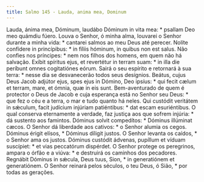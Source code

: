 ```yaml
---
title: Salmo 145 - Lauda, anima mea, Dominum
---
```


<div class="grid grid-cols-2 gap-5">
  <span class="col-6 dropcaps text-justify">
    Lauda, ánima mea, Dóminum, laudábo Dóminum in vita mea: * psallam Deo meo
    quámdiu fúero.
  </span>
  <span class="col-6 dropcaps text-justify">
    Louva o Senhor, ó minha alma, louvarei o Senhor durante a minha vida: *
    cantarei salmos ao meu Deus até perecer.
  </span>
  <span class="col-6 text-justify">
    Nolíte confídere in princípibus: * in fíliis hóminum, in quibus non est
    salus.
  </span>
  <span class="col-6 text-justify">
    Não confies nos príncipes: * nem nos filhos dos homens, em quem não há
    salvação.
  </span>
  <span class="col-6 text-justify">
    Exíbit spíritus ejus, et revertétur in terram suam: * in illa die períbunt
    omnes cogitatiónes eórum.
  </span>
  <span class="col-6 text-justify">
    Sairá o seu espírito e retornará à sua terra: * nesse dia se desvanecerão
    todos seus desígnios.
  </span>
  <span class="col-6 text-justify">
    Beátus, cujus Deus Jacob adjútor ejus, spes ejus in Dómino, Deo ipsíus: *
    qui fecit cælum et terram, mare, et ómnia, quæ in eis sunt.
  </span>
  <span class="col-6 text-justify">
    Bem-aventurado de quem é protector o Deus de Jacob e cuja esperança está no
    Senhor seu Deus: * que fez o céu e a terra, o mar e tudo quanto há neles.
  </span>
  <span class="col-6 text-justify">
    Qui custódit veritátem in sǽculum, facit judícium injúriam patiéntibus: *
    dat escam esuriéntibus.
  </span>
  <span class="col-6 text-justify">
    O qual conserva eternamente a verdade, faz justiça aos que sofrem injúria: *
    dá sustento aos famintos.
  </span>
  <span class="col-6 text-justify">
    Dóminus solvit compedítos: * Dóminus illúminat cæcos.
  </span>
  <span class="col-6 text-justify">
    O Senhor dá liberdade aos cativos: * o Senhor alumia os cegos.
  </span>
  <span class="col-6 text-justify">
    Dóminus érigit elísos, * Dóminus díligit justos.
  </span>
  <span class="col-6 text-justify">
    O Senhor levanta os caídos, * o Senhor ama os justos.
  </span>
  <span class="col-6 text-justify">
    Dóminus custódit ádvenas, pupíllum et víduam suscípiet: * et vias peccatórum
    dispérdet.
  </span>
  <span class="col-6 text-justify">
    O Senhor protege os peregrinos, ampara o órfão e a viúva: * e destruirá os
    caminhos dos pecadores.
  </span>
  <span class="col-6 text-justify">
    Regnábit Dóminus in sǽcula, Deus tuus, Sion, * in generatiónem et
    generatiónem.
  </span>
  <span class="col-6 text-justify">
    O Senhor reinará pelos séculos, o teu Deus, ó Sião, * por todas as gerações.
  </span>
</div>
